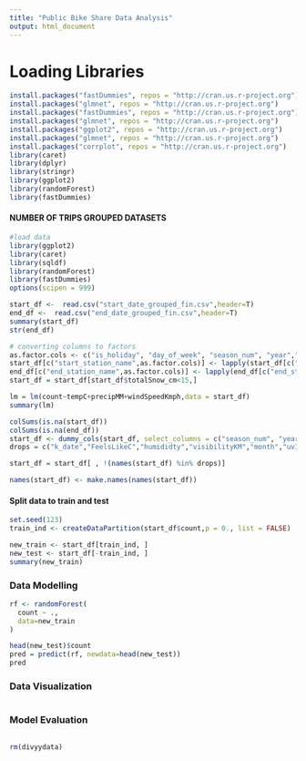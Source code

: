 ```yaml
---
title: "Public Bike Share Data Analysis"
output: html_document
--- 
```


# Loading Libraries #

```r
install.packages("fastDummies", repos = "http://cran.us.r-project.org")
install.packages("glmnet", repos = "http://cran.us.r-project.org")
install.packages("fastDummies", repos = "http://cran.us.r-project.org")
install.packages("glmnet", repos = "http://cran.us.r-project.org")
install.packages("ggplot2", repos = "http://cran.us.r-project.org")
install.packages("glmnet", repos = "http://cran.us.r-project.org")
install.packages("corrplot", repos = "http://cran.us.r-project.org")
library(caret)
library(dplyr)
library(stringr)
library(ggplot2)
library(randomForest)
library(fastDummies)
```


#### NUMBER OF TRIPS GROUPED DATASETS
```r
#load data
library(ggplot2)
library(caret)
library(sqldf)
library(randomForest)
library(fastDummies)
options(scipen = 999)

start_df <-  read.csv("start_date_grouped_fin.csv",header=T)
end_df <-  read.csv("end_date_grouped_fin.csv",header=T)
summary(start_df)
str(end_df)

# converting columns to factors
as.factor.cols <- c("is_holiday", "day_of_week", "season_num", "year","day","month")
start_df[c("start_station_name",as.factor.cols)] <- lapply(start_df[c("start_station_name",as.factor.cols)], factor)
end_df[c("end_station_name",as.factor.cols)] <- lapply(end_df[c("end_station_name",as.factor.cols)], factor)
start_df = start_df[start_df$totalSnow_cm<15,]
```

```r
lm = lm(count~tempC+precipMM+windSpeedKmph,data = start_df)
summary(lm)

```


```r
colSums(is.na(start_df))
colSums(is.na(end_df))
start_df <- dummy_cols(start_df, select_columns = c("season_num", "year","is_holiday","day_of_week","month"), remove_selected_columns =TRUE)
drops = c("k_date","FeelsLikeC","humididty","visibilityKM","month","uvIndex","cloudcover","day","start_station_name")

start_df = start_df[ , !(names(start_df) %in% drops)]

names(start_df) <- make.names(names(start_df))
```


#### Split data to train and test 
```r
set.seed(123)
train_ind <- createDataPartition(start_df$count,p = 0., list = FALSE)

new_train <- start_df[train_ind, ]
new_test <- start_df[-train_ind, ]
summary(new_train)
```

### Data Modelling ###
```r
rf <- randomForest(
  count ~ .,
  data=new_train
)

head(new_test)$count
pred = predict(rf, newdata=head(new_test))
pred
```

### Data Visualization ##
```r

```


### Model Evaluation ###

```r

```


```r
rm(divyydata)
```
